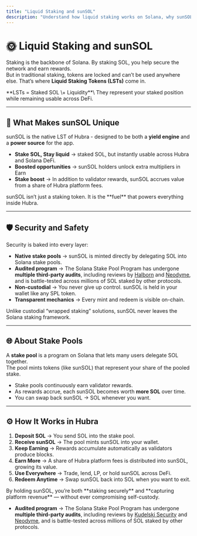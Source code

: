 ```yaml
---
title: "Liquid Staking and sunSOL"
description: "Understand how liquid staking works on Solana, why sunSOL matters, and how Hubra makes it safe."
---
```


# 🌞 Liquid Staking and sunSOL

Staking is the backbone of Solana. By staking SOL, you help secure the network and earn rewards.\
But in traditional staking, tokens are locked and can’t be used anywhere else. That’s where **Liquid Staking Tokens (LSTs)** come in.

<Info>
  **LSTs = Staked SOL \+ Liquidity**\
  They represent your staked position while remaining usable across DeFi.
</Info>

---

## 🔑 What Makes sunSOL Unique

sunSOL is the native LST of Hubra - designed to be both a **yield engine** and a **power source** for the app.

- **Stake SOL, Stay liquid** → staked SOL, but instantly usable across Hubra and Solana DeFi.
- **Boosted opportunities** → sunSOL holders unlock extra multipliers in Earn
- **Stake boost** → In addition to validator rewards, sunSOL accrues value from a share of Hubra platform fees.

<Tip>
  sunSOL isn’t just a staking token. It is the **fuel** that powers everything inside Hubra.
</Tip>

---

## 🛡️ Security and Safety

Security is baked into every layer:

- **Native stake pools** → sunSOL is minted directly by delegating SOL into Solana stake pools.
- **Audited program** → The Solana Stake Pool Program has undergone **multiple third-party audits**, including reviews by [Halborn](https://github.com/anza-xyz/security-audits/blob/master/spl/HalbornStakePoolAudit-2023-12-31.pdf) and [Neodyme](https://github.com/anza-xyz/security-audits/blob/master/spl/NeodymeStakePoolAudit-2023-11-14.pdf), and is battle-tested across millions of SOL staked by other protocols.
- **Non-custodial** → You never give up control. sunSOL is held in your wallet like any SPL token.
- **Transparent mechanics** → Every mint and redeem is visible on-chain.

<Warning>
  Unlike custodial “wrapped staking” solutions, sunSOL never leaves the Solana staking framework.
</Warning>

---

## 🌐 About Stake Pools

A **stake pool** is a program on Solana that lets many users delegate SOL together.\
The pool mints tokens (like sunSOL) that represent your share of the pooled stake.

- Stake pools continuously earn validator rewards.
- As rewards accrue, each sunSOL becomes worth **more SOL** over time.
- You can swap back sunSOL → SOL whenever you want.

---

## ⚙️ How It Works in Hubra

1. **Deposit SOL** → You send SOL into the stake pool.
2. **Receive sunSOL** → The pool mints sunSOL into your wallet.
3. **Keep Earning** → Rewards accumulate automatically as validators produce blocks.
4. **Earn More** → A share of Hubra platform fees is distributed into sunSOL, growing its value.
5. **Use Everywhere** → Trade, lend, LP, or hold sunSOL across DeFi.
6. **Redeem Anytime** → Swap sunSOL back into SOL when you want to exit.

<Success>
  By holding sunSOL, you’re both **staking securely** and **capturing platform revenue** — without ever compromising self-custody.
</Success>

- **Audited program** → The Solana Stake Pool Program has undergone **multiple third-party audits**, including reviews by [Kudelski Security](https://research.kudelskisecurity.com/) and [Neodyme](https://neodyme.io/), and is battle-tested across millions of SOL staked by other protocols.